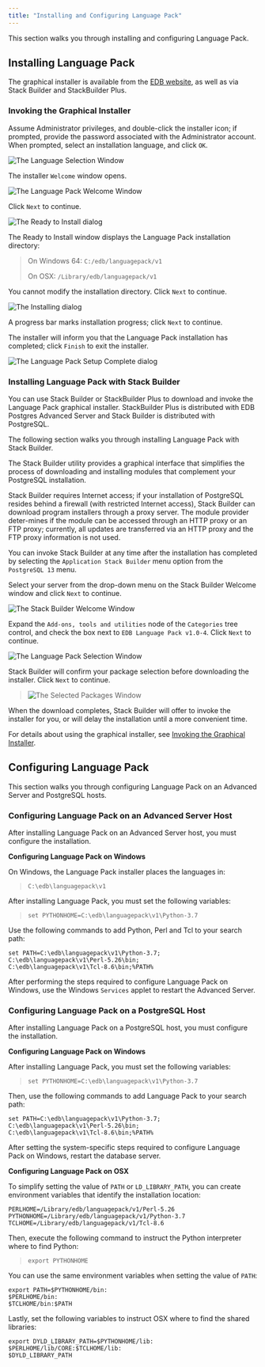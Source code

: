```yaml
---
title: "Installing and Configuring Language Pack"
---
```


<div id="installing_language_pack" class="registered_link"></div>


This section walks you through installing and configuring Language Pack.

## Installing Language Pack

The graphical installer is available from the [EDB website](https://www.enterprisedb.com/edb-docs), as well as via Stack Builder and StackBuilder Plus.

<div id="invoking_the_graphical_installer" class="registered_link"></div>



### Invoking the Graphical Installer

Assume Administrator privileges, and double-click the installer icon; if prompted, provide the password associated with the Administrator account. When prompted, select an installation language, and click `OK`.

![*The Language Selection Window*](images/lp1.png)

The installer `Welcome` window opens.

![*The Language Pack Welcome Window*](images/lp_aug6.png)

Click `Next` to continue.

![*The Ready to Install dialog*](images/lp.2_aug6.png)

The Ready to Install window displays the Language Pack installation directory:

> On Windows 64: `C:/edb/languagepack/v1`
> 
> On OSX: `/Library/edb/languagepack/v1`

You cannot modify the installation directory. Click `Next` to continue.

![*The Installing dialog*](images/lp3_aug6.png)

A progress bar marks installation progress; click `Next` to continue.

The installer will inform you that the Language Pack installation has completed; click `Finish` to exit the installer.

![*The Language Pack Setup Complete dialog*](images/lp4_aug6.png)



### Installing Language Pack with Stack Builder

You can use Stack Builder or StackBuilder Plus to download and invoke the Language Pack graphical installer. StackBuilder Plus is distributed with EDB Postgres Advanced Server and Stack Builder is distributed with PostgreSQL.

The following section walks you through installing Language Pack with Stack Builder.

The Stack Builder utility provides a graphical interface that simplifies the process of downloading and installing modules that complement your PostgreSQL installation.

Stack Builder requires Internet access; if your installation of PostgreSQL resides behind a firewall (with restricted Internet access), Stack Builder can download program installers through a proxy server. The module provider deter-mines if the module can be accessed through an HTTP proxy or an FTP proxy; currently, all updates are transferred via an HTTP proxy and the FTP proxy information is not used.

You can invoke Stack Builder at any time after the installation has completed by selecting the `Application Stack Builder` menu option from the `PostgreSQL 13` menu.

Select your server from the drop-down menu on the Stack Builder Welcome window and click `Next` to continue.

![*The Stack Builder Welcome Window*](images/sb_aug6.png)

Expand the `Add-ons, tools and utilities` node of the `Categories` tree control, and check the box next to `EDB Language Pack v1.0-4`. Click `Next` to continue.

![*The Language Pack Selection Window*](images/sb2_aug6.png)

Stack Builder will confirm your package selection before downloading the installer. Click `Next` to continue.

> ![*The Selected Packages Window*](images/sb3_aug6.png)

When the download completes, Stack Builder will offer to invoke the installer for you, or will delay the installation until a more convenient time.

For details about using the graphical installer, see [Invoking the Graphical Installer](#invoking_the_graphical_installer).



## Configuring Language Pack

This section walks you through configuring Language Pack on an Advanced Server and PostgreSQL hosts.



### Configuring Language Pack on an Advanced Server Host

After installing Language Pack on an Advanced Server host, you must configure the installation.



**Configuring Language Pack on Windows**

On Windows, the Language Pack installer places the languages in:

> `C:\edb\languagepack\v1`

After installing Language Pack, you must set the following variables:

> `set PYTHONHOME=C:\edb\languagepack\v1\Python-3.7`

Use the following commands to add Python, Perl and Tcl to your search path:

``` text
set PATH=C:\edb\languagepack\v1\Python-3.7;
C:\edb\languagepack\v1\Perl-5.26\bin;
C:\edb\languagepack\v1\Tcl-8.6\bin;%PATH%
```

After performing the steps required to configure Language Pack on Windows, use the Windows `Services` applet to restart the Advanced Server.



### Configuring Language Pack on a PostgreSQL Host

After installing Language Pack on a PostgreSQL host, you must configure the installation.

**Configuring Language Pack on Windows**

After installing Language Pack, you must set the following variables:

> `set PYTHONHOME=C:\edb\languagepack\v1\Python-3.7`

Then, use the following commands to add Language Pack to your search path:

``` text
set PATH=C:\edb\languagepack\v1\Python-3.7;
C:\edb\languagepack\v1\Perl-5.26\bin;
C:\edb\languagepack\v1\Tcl-8.6\bin;%PATH%
```

After setting the system-specific steps required to configure Language Pack on Windows, restart the database server.

**Configuring Language Pack on OSX**

To simplify setting the value of `PATH` or `LD_LIBRARY_PATH`, you can create environment variables that identify the installation location:

``` text
PERLHOME=/Library/edb/languagepack/v1/Perl-5.26
PYTHONHOME=/Library/edb/languagepack/v1/Python-3.7
TCLHOME=/Library/edb/languagepack/v1/Tcl-8.6
```

Then, execute the following command to instruct the Python interpreter where to find Python:

> `export PYTHONHOME`

You can use the same environment variables when setting the value of `PATH`:

``` text
export PATH=$PYTHONHOME/bin:
$PERLHOME/bin:
$TCLHOME/bin:$PATH
```

Lastly, set the following variables to instruct OSX where to find the shared libraries:

``` text
export DYLD_LIBRARY_PATH=$PYTHONHOME/lib:
$PERLHOME/lib/CORE:$TCLHOME/lib:
$DYLD_LIBRARY_PATH
```

